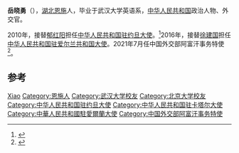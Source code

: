 '''岳晓勇'''（{{bd|1959年|}}），[[湖北|湖北]][[恩施|恩施]]人，毕业于武汉大学英语系，[[中华人民共和国|中华人民共和国]]政治人物、外交官。

2010年，接替[[郁红阳|郁红阳]]担任[[中国驻约旦大使列表|中华人民共和国驻约旦大使]]。<ref>{{cite web|author=中华人民共和国外交部|title=中国驻约旦历任大使|url=http://www.mfa.gov.cn/chn/pds/ziliao/wjrw/2167/2169/t9173.htm|publisher=中华人民共和国外交部|accessdate=2012-03-03}}</ref>2016年，接替[[徐建国_(1955年)|徐建国]]担任[[中国驻爱尔兰大使列表|中华人民共和国驻爱尔兰共和国大使]]。2021年7月任中国外交部阿富汗事务特使<ref>{{cite web |title=2021年7月21日外交部发言人赵立坚主持例行记者会 |url=https://www.fmprc.gov.cn/web/wjdt_674879/fyrbt_674889/t1894085.shtml |website=[[中华人民共和国外交部|中华人民共和国外交部]] |accessdate=2021-07-21 |archive-date=2021-07-21 |archive-url=https://web.archive.org/web/20210721154055/https://www.fmprc.gov.cn/web/wjdt_674879/fyrbt_674889/t1894085.shtml |dead-url=no }}</ref>。

== 参考 ==
{{reflist}}

{{start box}}
{{s-dip}}
{{succession box|[[刘健_(外交官)|刘健]]|现任|[[中华人民共和国外交部|中华人民共和国外交部]][[阿富汗|阿富汗]]事务特使|2021年7月－}}
{{succession box|[[徐建国_(1955年)|徐建国]]|[[何向东|何向东]]|[[中国驻爱尔兰大使列表|中华人民共和国驻爱尔兰大使]]|2016年6月－2019年4月}}
{{succession box|[[郁红阳|郁红阳]]|[[高育生|高育生]]|[[中国驻约旦大使列表|中华人民共和国驻约旦大使]]|2010年7月－2013年12月}}
{{succession box|[[李建英|李建英]]|[[張志良|張志良]]|[[中国驻卡塔爾大使列表|中华人民共和国驻卡塔爾大使]]|2007年6月－2010年10月}}
{{end box}}
{{中国政治人物小作品}}

{{Authority control}}
{{DEFAULTSORT:Yue岳}}
[[Category:岳姓|Xiao]]
[[Category:恩施人|Category:恩施人]]
[[Category:武汉大学校友|Category:武汉大学校友]]
[[Category:北京大学校友|Category:北京大学校友]]
[[Category:中华人民共和国驻约旦大使|Category:中华人民共和国驻约旦大使]]
[[Category:中华人民共和国驻卡塔尔大使|Category:中华人民共和国驻卡塔尔大使]]
[[Category:中華人民共和國駐愛爾蘭大使|Category:中華人民共和國駐愛爾蘭大使]]
[[Category:中国外交部阿富汗事务特使|Category:中国外交部阿富汗事务特使]]